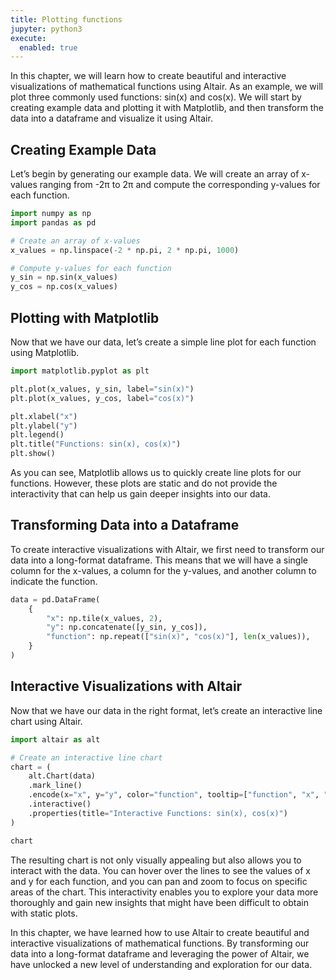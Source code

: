 ```yaml
---
title: Plotting functions
jupyter: python3
execute:
  enabled: true
---
```


In this chapter, we will learn how to create beautiful and interactive visualizations of mathematical functions using Altair. As an example, we will plot three commonly used functions: sin(x) and cos(x). We will start by creating example data and plotting it with Matplotlib, and then transform the data into a dataframe and visualize it using Altair.

## Creating Example Data

Let's begin by generating our example data. We will create an array of x-values ranging from -2π to 2π and compute the corresponding y-values for each function.

```python
import numpy as np
import pandas as pd

# Create an array of x-values
x_values = np.linspace(-2 * np.pi, 2 * np.pi, 1000)

# Compute y-values for each function
y_sin = np.sin(x_values)
y_cos = np.cos(x_values)
```

## Plotting with Matplotlib

Now that we have our data, let's create a simple line plot for each function using Matplotlib.
```python
import matplotlib.pyplot as plt

plt.plot(x_values, y_sin, label="sin(x)")
plt.plot(x_values, y_cos, label="cos(x)")

plt.xlabel("x")
plt.ylabel("y")
plt.legend()
plt.title("Functions: sin(x), cos(x)")
plt.show()
```

As you can see, Matplotlib allows us to quickly create line plots for our functions. However, these plots are static and do not provide the interactivity that can help us gain deeper insights into our data.

## Transforming Data into a Dataframe

To create interactive visualizations with Altair, we first need to transform our data into a long-format dataframe. This means that we will have a single column for the x-values, a column for the y-values, and another column to indicate the function.
```python
data = pd.DataFrame(
    {
        "x": np.tile(x_values, 2),
        "y": np.concatenate([y_sin, y_cos]),
        "function": np.repeat(["sin(x)", "cos(x)"], len(x_values)),
    }
)
```

## Interactive Visualizations with Altair

Now that we have our data in the right format, let's create an interactive line chart using Altair.

```python
import altair as alt

# Create an interactive line chart
chart = (
    alt.Chart(data)
    .mark_line()
    .encode(x="x", y="y", color="function", tooltip=["function", "x", "y"])
    .interactive()
    .properties(title="Interactive Functions: sin(x), cos(x)")
)

chart
```
The resulting chart is not only visually appealing but also allows you to interact with the data. You can hover over the lines to see the values of x and y for each function, and you can pan and zoom to focus on specific areas of the chart. This interactivity enables you to explore your data more thoroughly and gain new insights that might have been difficult to obtain with static plots.

In this chapter, we have learned how to use Altair to create beautiful and interactive visualizations of mathematical functions. By transforming our data into a long-format dataframe and leveraging the power of Altair, we have unlocked a new level of understanding and exploration for our data.
